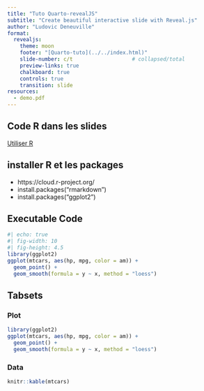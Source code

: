 ```yaml
---
title: "Tuto Quarto-revealJS"
subtitle: "Create beautiful interactive slide with Reveal.js"
author: "Ludovic Deneuville"
format:
  revealjs:
    theme: moon
    footer: "[Quarto-tuto](../../index.html)"
    slide-number: c/t                   # collapsed/total
    preview-links: true
    chalkboard: true
    controls: true
    transition: slide
resources:
  - demo.pdf
---
```



## Code R dans les slides

[Utiliser R](https://quarto.org/docs/computations/r.html){.external target="_blank"}


## installer R et les packages

- https://cloud.r-project.org/
- install.packages("rmarkdown")
- install.packages("ggplot2")


## Executable Code

```r
#| echo: true
#| fig-width: 10
#| fig-height: 4.5
library(ggplot2)
ggplot(mtcars, aes(hp, mpg, color = am)) +
  geom_point() +
  geom_smooth(formula = y ~ x, method = "loess")
```

## Tabsets {.smaller .scrollable transition="slide"}

::: panel-tabset
### Plot

```r
library(ggplot2)
ggplot(mtcars, aes(hp, mpg, color = am)) +
  geom_point() +
  geom_smooth(formula = y ~ x, method = "loess")
```

### Data

```r
knitr::kable(mtcars)
```
:::
